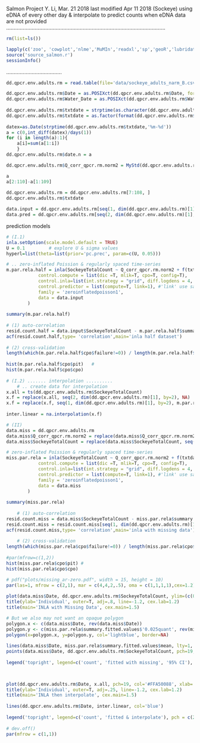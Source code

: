 Salmon Project
Y. Li, Mar. 21 2018
last modified Apr 11 2018
(Sockeye) using eDNA of every other day & interpolate to predict counts when eDNA data are not provided
..........................................................................................................


```r
rm(list=ls())
```

```r
lapply(c('zoo', 'cowplot','nlme','MuMIn','readxl','sp','geoR','lubridate','tidyverse','INLA', 'imputeTS'), library, character.only = T)	
source('source_salmon.r')
sessionInfo()
```
	
 .....................................
```r
dd.qpcr.env.adults.rm = read.table(file='data/sockeye_adults_narm_B.csv',sep=',',header=T)
```

```r
dd.qpcr.env.adults.rm$Date = as.POSIXct(dd.qpcr.env.adults.rm$Date, format='%Y-%m-%d')
dd.qpcr.env.adults.rm$Water_Date = as.POSIXct(dd.qpcr.env.adults.rm$Water_Date, format='%Y-%m-%d')
	
dd.qpcr.env.adults.rm$txtdate = strptime(as.character(dd.qpcr.env.adults.rm$Date),'%Y-%m-%d')
dd.qpcr.env.adults.rm$txtdate = as.factor(format(dd.qpcr.env.adults.rm$txtdate,'%m-%d'))
	
datex=as.Date(strptime(dd.qpcr.env.adults.rm$txtdate,'%m-%d'))
a = c(0,int_diff(datex)/days(1))
for (i in length(a):1){	
    a[i]=sum(a[1:i]) 
    }
dd.qpcr.env.adults.rm$date.n = a

```

```r
dd.qpcr.env.adults.rm$Q_corr_qpcr.rm.norm2 = MyStd(dd.qpcr.env.adults.rm$Q_corr_qpcr.rm)
```
	
```r
a
a[2:110]-a[1:109]
	
dd.qpcr.env.adults.rm = dd.qpcr.env.adults.rm[7:108, ]
dd.qpcr.env.adults.rm$txtdate
```

```r
data.input = dd.qpcr.env.adults.rm[seq(1, dim(dd.qpcr.env.adults.rm)[1], by=2), ]
data.pred = dd.qpcr.env.adults.rm[seq(2, dim(dd.qpcr.env.adults.rm)[1], by=2), ]
```

prediction models

```r
# (I.1) 
inla.setOption(scale.model.default = TRUE)
U = 0.1			# explore U & sigma values
hyperl=list(theta=list(prior='pc.prec', param=c(U, 0.05)))

# .. zero-inflated Poission & regularly spaced time-series
m.par.rela.half = inla(SockeyeTotalCount ~ Q_corr_qpcr.rm.norm2 + f(txtdate, model = 'ar1', hyper=hyperl),
			control.compute = list(dic =T, mlik=T, cpo=T, config=T),
			control.inla=list(int.strategy = "grid", diff.logdens = 4, strategy="laplace", npoints=21),	
			control.predictor = list(compute=T, link=1), #'link' use same family to compute fitted for NA, if no missing data, don't define 'link'
			family = 'zeroinflatedpoisson1',
			data = data.input
		)
	
summary(m.par.rela.half)
	
# (1) auto-correlation
resid.count.half = data.input$SockeyeTotalCount - m.par.rela.half$summary.fitted.values$mean
acf(resid.count.half,type= 'correlation',main='inla half dataset')
	
# (2) cross-validation
length(which(m.par.rela.half$cpo$failure!=0)) / length(m.par.rela.half$cpo$failure)
	
hist(m.par.rela.half$cpo$pit)	#
hist(m.par.rela.half$cpo$cpo)
	
# (I.2) ....... interpolation ..........
	# .. create data for interpolation
x.all = ts(dd.qpcr.env.adults.rm$SockeyeTotalCount)	
x.f = replace(x.all, seq(2, dim(dd.qpcr.env.adults.rm)[1], by=2), NA)
x.f = replace(x.f, seq(1, dim(dd.qpcr.env.adults.rm)[1], by=2), m.par.rela.half$summary.fitted.values$mean)
	
inter.linear = na.interpolation(x.f)
```

```r
# (II)
data.miss = dd.qpcr.env.adults.rm
data.miss$Q_corr_qpcr.rm.norm2 = replace(data.miss$Q_corr_qpcr.rm.norm2, seq(2, dim(dd.qpcr.env.adults.rm)[1], by=2), NA)
data.miss$SockeyeTotalCount = replace(data.miss$SockeyeTotalCount, seq(2, dim(dd.qpcr.env.adults.rm)[1], by=2), NA)

# zero-inflated Poission & regularly spaced time-series
miss.par.rela = inla(SockeyeTotalCount ~ Q_corr_qpcr.rm.norm2 + f(txtdate, model = 'ar1', hyper=hyperl),
			control.compute = list(dic =T, mlik=T, cpo=T, config=T),
			control.inla=list(int.strategy = "grid", diff.logdens = 4, strategy="laplace", npoints=21),	
			control.predictor = list(compute=T, link=1), #'link' use same family to compute fitted for NA, if no missing data, don't define 'link'
			family = 'zeroinflatedpoisson1',
			data = data.miss
		)
	
summary(miss.par.rela)
	
	# (1) auto-correlation
resid.count.miss = data.miss$SockeyeTotalCount - miss.par.rela$summary.fitted.values$mean
resid.count.miss = resid.count.miss[seq(1, dim(dd.qpcr.env.adults.rm)[1], by=2)]
acf(resid.count.miss,type= 'correlation',main='inla with missing data')
	
	# (2) cross-validation
length(which(miss.par.rela$cpo$failure!=0)) / length(miss.par.rela$cpo$failure)
	
#par(mfrow=c(1,2))
hist(miss.par.rela$cpo$pit)	#
hist(miss.par.rela$cpo$cpo)

```

```r
# pdf("plots/missing_ar-zero.pdf", width = 15, height = 10)
par(las=1, mfrow = c(2,1), mar = c(4,4,2,.5), oma = c(1,1,1,1),cex=1.2)
	
plot(data.miss$Date, dd.qpcr.env.adults.rm$SockeyeTotalCount, ylim=(c(0,max(miss.par.rela$summary.fitted.values$'0.975quant'))), type='n', xlab='', ylab='')
title(ylab='Individual', outer=T, adj=.8, line=-1.2, cex.lab=1.2)
title(main='INLA with Missing Data', cex.main=1.5)

# But we also may not want an opaque polygon
polygon.x <- c(data.miss$Date, rev(data.miss$Date))
polygon.y <- c(miss.par.rela$summary.fitted.values$'0.025quant', rev(miss.par.rela$summary.fitted.values$'0.975quant'))
polygon(x=polygon.x, y=polygon.y, col='lightblue', border=NA)
	
lines(data.miss$Date, miss.par.rela$summary.fitted.values$mean, lty=1, col='blue')
points(data.miss$Date, dd.qpcr.env.adults.rm$SockeyeTotalCount, pch=19, col='#FFA50088')
	
legend('topright', legend=c('count', 'fitted with missing', '95% CI'), pch = c(20,NA, NA), col = c('#FFA50088', 'blue', 'lightblue'), lty=c(NA, 1, 1), lwd=c(1,1,10), bty='n', cex=1.2)
	


plot(dd.qpcr.env.adults.rm$Date, x.all, pch=19, col='#FFA50088', xlab='', ylab='', ylim=c(0,max(x.all)*1.07))
title(ylab='Individual', outer=T, adj=.25, line=-1.2, cex.lab=1.2)
title(main='INLA then interpolate', cex.main=1.5)
	
lines(dd.qpcr.env.adults.rm$Date, inter.linear, col='blue')
	
legend('topright', legend=c('count', 'fitted & interpolate'), pch = c(20,NA), col = c('#FFA50088', 'blue'), lty=c(NA, 1), bty='n', cex=1.2)
	
# dev.off()
par(mfrow = c(1,1))
```












